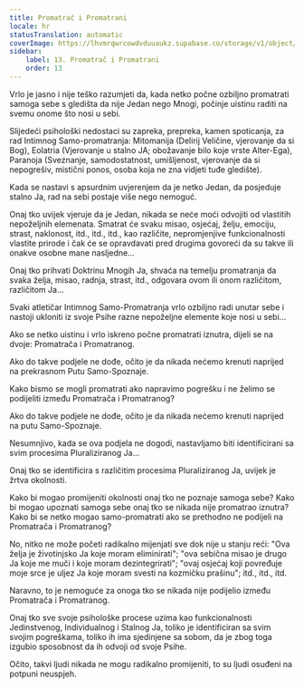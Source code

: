 ```yaml
---
title: Promatrač i Promatrani
locale: hr
statusTranslation: automatic
coverImage: https://lhvmrqwrcowdvduuaukz.supabase.co/storage/v1/object/public/strapi-uploads/small_cover-tratado-de-psicologia-revolucionaria.webp-5e15e1cec4e0ebebcde5d7fc7565d8fd.webp
sidebar:
    label: 13. Promatrač i Promatrani
    order: 13
---
```

Vrlo je jasno i nije teško razumjeti da, kada netko počne ozbiljno promatrati samoga sebe s gledišta da nije Jedan nego Mnogi, počinje uistinu raditi na svemu onome što nosi u sebi.

Slijedeći psihološki nedostaci su zapreka, prepreka, kamen spoticanja, za rad Intimnog Samo-promatranja: Mitomanija (Delirij Veličine, vjerovanje da si Bog), Eolatria (Vjerovanje u stalno JA; obožavanje bilo koje vrste Alter-Ega), Paranoja (Sveznanje, samodostatnost, umišljenost, vjerovanje da si nepogrešiv, mistični ponos, osoba koja ne zna vidjeti tuđe gledište).

Kada se nastavi s apsurdnim uvjerenjem da je netko Jedan, da posjeduje stalno Ja, rad na sebi postaje više nego nemoguć.

Onaj tko uvijek vjeruje da je Jedan, nikada se neće moći odvojiti od vlastitih nepoželjnih elemenata. Smatrat će svaku misao, osjećaj, želju, emociju, strast, naklonost, itd., itd., itd., kao različite, nepromjenjive funkcionalnosti vlastite prirode i čak će se opravdavati pred drugima govoreći da su takve ili onakve osobne mane nasljedne...

Onaj tko prihvati Doktrinu Mnogih Ja, shvaća na temelju promatranja da svaka želja, misao, radnja, strast, itd., odgovara ovom ili onom različitom, različitom Ja...

Svaki atletičar Intimnog Samo-Promatranja vrlo ozbiljno radi unutar sebe i nastoji ukloniti iz svoje Psihe razne nepoželjne elemente koje nosi u sebi...

Ako se netko uistinu i vrlo iskreno počne promatrati iznutra, dijeli se na dvoje: Promatrača i Promatranog.

Ako do takve podjele ne dođe, očito je da nikada nećemo krenuti naprijed na prekrasnom Putu Samo-Spoznaje.

Kako bismo se mogli promatrati ako napravimo pogrešku i ne želimo se podijeliti između Promatrača i Promatranog?

Ako do takve podjele ne dođe, očito je da nikada nećemo krenuti naprijed na putu Samo-Spoznaje.

Nesumnjivo, kada se ova podjela ne dogodi, nastavljamo biti identificirani sa svim procesima Pluraliziranog Ja...

Onaj tko se identificira s različitim procesima Pluraliziranog Ja, uvijek je žrtva okolnosti.

Kako bi mogao promijeniti okolnosti onaj tko ne poznaje samoga sebe? Kako bi mogao upoznati samoga sebe onaj tko se nikada nije promatrao iznutra? Kako bi se netko mogao samo-promatrati ako se prethodno ne podijeli na Promatrača i Promatranog?

No, nitko ne može početi radikalno mijenjati sve dok nije u stanju reći: "Ova želja je životinjsko Ja koje moram eliminirati"; "ova sebična misao je drugo Ja koje me muči i koje moram dezintegrirati"; "ovaj osjećaj koji povređuje moje srce je uljez Ja koje moram svesti na kozmičku prašinu"; itd., itd., itd.

Naravno, to je nemoguće za onoga tko se nikada nije podijelio između Promatrača i Promatranog.

Onaj tko sve svoje psihološke procese uzima kao funkcionalnosti Jedinstvenog, Individualnog i Stalnog Ja, toliko je identificiran sa svim svojim pogreškama, toliko ih ima sjedinjene sa sobom, da je zbog toga izgubio sposobnost da ih odvoji od svoje Psihe.

Očito, takvi ljudi nikada ne mogu radikalno promijeniti, to su ljudi osuđeni na potpuni neuspjeh.

